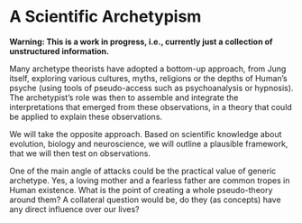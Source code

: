 # A Scientific Archetypism

**Warning: This is a work in progress, i.e., currently just a collection of unstructured information.**



Many archetype theorists have adopted a bottom-up approach, from Jung itself, exploring various cultures, myths, religions or the depths of Human's psyche (using tools of pseudo-access such as psychoanalysis or hypnosis). The archetypist's role was then to assemble and integrate the interpretations that emerged from these observations, in a theory that could be applied to explain these observations.

We will take the opposite approach. Based on scientific knowledge about evolution, biology and neuroscience, we will outline a plausible framework, that we will then test on observations.

<!-- *archetypism* (the science of archetypes).  -->
<!-- The goal of the archetypist is to study these and uncover their role in society or individuals -->


One of the main angle of attacks could be the practical value of generic archetype. Yes, a loving mother and a fearless father are common tropes in Human existence. What is the point of creating a whole pseudo-theory around them? A collateral question would be, do they (as concepts) have any direct influence over our lives?
